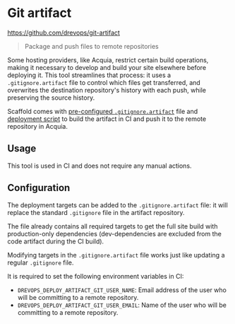# Git artifact

https://github.com/drevops/git-artifact

> Package and push files to remote repositories

Some hosting providers, like Acquia, restrict certain build operations, making
it necessary to develop and build your site elsewhere before deploying it. This
tool streamlines that process: it uses a `.gitignore.artifact` file to control
which files get transferred, and overwrites the destination repository's history
with each push, while preserving the source history.

Scaffold comes
with [pre-configured `.gitignore.artifact`](https://github.com/drevops/scaffold/blob/develop/.gitignore.artifact)
file and [deployment script](https://github.com/drevops/scaffold/blob/develop/scripts/drevops/deploy-artifact.sh)
to build the artifact in CI and push it to the remote repository in Acquia.

## Usage

This tool is used in CI and does not require any manual actions.

## Configuration

The deployment targets can be added to the `.gitignore.artifact` file: it will
replace the standard `.gitignore` file in the artifact repository.

The file already contains all required targets to get the full site build with
production-only dependencies (dev-dependencies are excluded from the code
artifact during the CI build).

Modifying targets in the `.gitignore.artifact` file works just like updating
a regular `.gitignore` file.

It is required to set the following environment variables in CI:

- `DREVOPS_DEPLOY_ARTIFACT_GIT_USER_NAME`: Email address of the user who will be
  committing to a remote repository.
- `DREVOPS_DEPLOY_ARTIFACT_GIT_USER_EMAIL`: Name of the user who will be
  committing to a remote repository.

